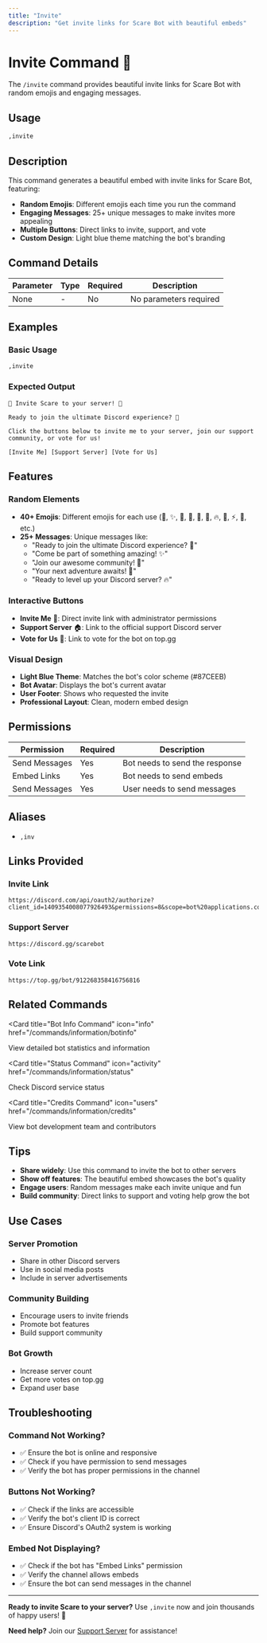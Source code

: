 ```yaml
---
title: "Invite"
description: "Get invite links for Scare Bot with beautiful embeds"
---
```


# Invite Command 🔗

The `/invite` command provides beautiful invite links for Scare Bot with random emojis and engaging messages.

## Usage

```bash
,invite
```

## Description

This command generates a beautiful embed with invite links for Scare Bot, featuring:

- **Random Emojis**: Different emojis each time you run the command
- **Engaging Messages**: 25+ unique messages to make invites more appealing
- **Multiple Buttons**: Direct links to invite, support, and vote
- **Custom Design**: Light blue theme matching the bot's branding

## Command Details

| Parameter | Type | Required | Description |
|-----------|------|----------|-------------|
| None | - | No | No parameters required |

## Examples

### Basic Usage
```bash
,invite
```

### Expected Output
```
🚀 Invite Scare to your server! 🚀

Ready to join the ultimate Discord experience? 🚀

Click the buttons below to invite me to your server, join our support community, or vote for us!

[Invite Me] [Support Server] [Vote for Us]
```

## Features

### Random Elements
- **40+ Emojis**: Different emojis for each use (🤖, ✨, 🎉, 🚀, 💫, 🌟, 🔥, 💎, ⚡, 🎯, etc.)
- **25+ Messages**: Unique messages like:
  - "Ready to join the ultimate Discord experience? 🚀"
  - "Come be part of something amazing! ✨"
  - "Join our awesome community! 🎉"
  - "Your next adventure awaits! 💫"
  - "Ready to level up your Discord server? 🔥"

### Interactive Buttons
- **Invite Me** 🤖: Direct invite link with administrator permissions
- **Support Server** 🏠: Link to the official support Discord server
- **Vote for Us** 🔗: Link to vote for the bot on top.gg

### Visual Design
- **Light Blue Theme**: Matches the bot's color scheme (#87CEEB)
- **Bot Avatar**: Displays the bot's current avatar
- **User Footer**: Shows who requested the invite
- **Professional Layout**: Clean, modern embed design

## Permissions

| Permission | Required | Description |
|------------|----------|-------------|
| Send Messages | Yes | Bot needs to send the response |
| Embed Links | Yes | Bot needs to send embeds |
| Send Messages | Yes | User needs to send messages |

## Aliases

- `,inv`

## Links Provided

### Invite Link
```
https://discord.com/api/oauth2/authorize?client_id=1409354008077926493&permissions=8&scope=bot%20applications.commands
```

### Support Server
```
https://discord.gg/scarebot
```

### Vote Link
```
https://top.gg/bot/912268358416756816
```

## Related Commands

<Card
  title="Bot Info Command"
  icon="info"
  href="/commands/information/botinfo"
>
  View detailed bot statistics and information
</Card>

<Card
  title="Status Command"
  icon="activity"
  href="/commands/information/status"
>
  Check Discord service status
</Card>

<Card
  title="Credits Command"
  icon="users"
  href="/commands/information/credits"
>
  View bot development team and contributors
</Card>

## Tips

- **Share widely**: Use this command to invite the bot to other servers
- **Show off features**: The beautiful embed showcases the bot's quality
- **Engage users**: Random messages make each invite unique and fun
- **Build community**: Direct links to support and voting help grow the bot

## Use Cases

### Server Promotion
- Share in other Discord servers
- Use in social media posts
- Include in server advertisements

### Community Building
- Encourage users to invite friends
- Promote bot features
- Build support community

### Bot Growth
- Increase server count
- Get more votes on top.gg
- Expand user base

## Troubleshooting

### Command Not Working?
- ✅ Ensure the bot is online and responsive
- ✅ Check if you have permission to send messages
- ✅ Verify the bot has proper permissions in the channel

### Buttons Not Working?
- ✅ Check if the links are accessible
- ✅ Verify the bot's client ID is correct
- ✅ Ensure Discord's OAuth2 system is working

### Embed Not Displaying?
- ✅ Check if the bot has "Embed Links" permission
- ✅ Verify the channel allows embeds
- ✅ Ensure the bot can send messages in the channel

---

**Ready to invite Scare to your server?** Use `,invite` now and join thousands of happy users! 🚀

**Need help?** Join our [Support Server](https://discord.gg/scarebot) for assistance!
